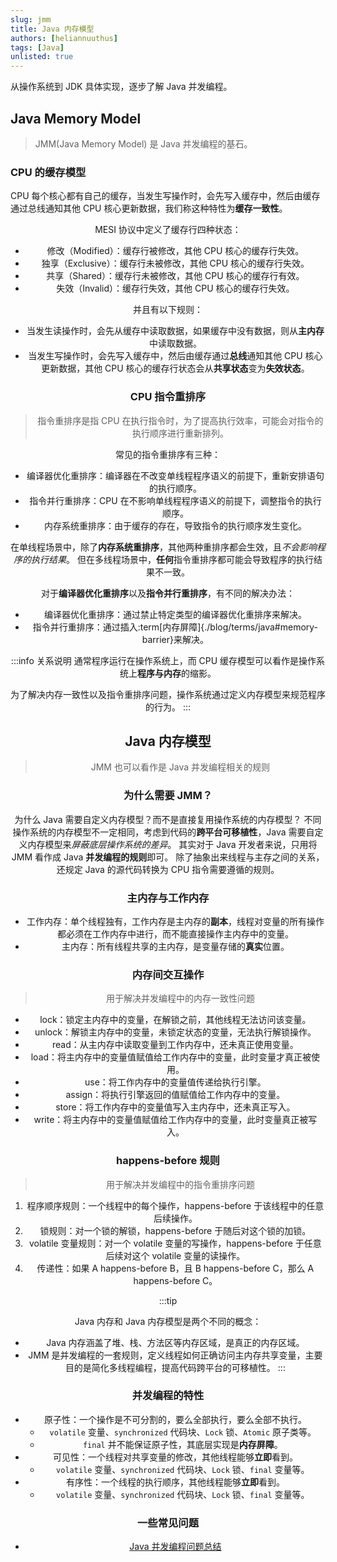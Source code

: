```yaml
---
slug: jmm
title: Java 内存模型
authors: [heliannuuthus]
tags: [Java]
unlisted: true
---
```


从操作系统到 JDK 具体实现，逐步了解 Java 并发编程。

<!-- truncate -->


## Java Memory Model

> JMM(Java Memory Model) 是 Java 并发编程的基石。

### CPU 的缓存模型

CPU 每个核心都有自己的缓存，当发生写操作时，会先写入缓存中，然后由缓存通过总线通知其他 CPU 核心更新数据，我们称这种特性为**缓存一致性**。

<Center
  key="cpuCacheModelImage"
  src="https://cdn.jsdelivr.net/gh/heliannuuthus/heliannuuthus.github.io@assets/static/img/2024-12-02/CPU的缓存模型-2024-12-02-21-56-53.png"
/>

MESI 协议中定义了缓存行四种状态：

- 修改（Modified）：缓存行被修改，其他 CPU 核心的缓存行失效。
- 独享（Exclusive）：缓存行未被修改，其他 CPU 核心的缓存行失效。
- 共享（Shared）：缓存行未被修改，其他 CPU 核心的缓存行有效。
- 失效（Invalid）：缓存行失效，其他 CPU 核心的缓存行失效。

并且有以下规则：

- 当发生读操作时，会先从缓存中读取数据，如果缓存中没有数据，则从**主内存**中读取数据。
- 当发生写操作时，会先写入缓存中，然后由缓存通过**总线**通知其他 CPU 核心更新数据，其他 CPU 核心的缓存行状态会从**共享状态**变为**失效状态**。

### CPU 指令重排序

> 指令重排序是指 CPU 在执行指令时，为了提高执行效率，可能会对指令的执行顺序进行重新排列。

常见的指令重排序有三种：

- 编译器优化重排序：编译器在不改变单线程程序语义的前提下，重新安排语句的执行顺序。
- 指令并行重排序：CPU 在不影响单线程程序语义的前提下，调整指令的执行顺序。
- 内存系统重排序：由于缓存的存在，导致指令的执行顺序发生变化。

在单线程场景中，除了**内存系统重排序**，其他两种重排序都会生效，且*不会影响程序的执行结果*。
但在多线程场景中，**任何**指令重排序都可能会导致程序的执行结果不一致。

对于**编译器优化重排序**以及**指令并行重排序**，有不同的解决办法：

- 编译器优化重排序：通过禁止特定类型的编译器优化重排序来解决。
- 指令并行重排序：通过插入:term[内存屏障]{./blog/terms/java#memory-barrier}来解决。

:::info 关系说明
通常程序运行在操作系统上，而 CPU 缓存模型可以看作是操作系统上**程序与内存**的缩影。

为了解决内存一致性以及指令重排序问题，操作系统通过定义内存模型来规范程序的行为。
:::

## Java 内存模型

> JMM 也可以看作是 Java 并发编程相关的规则

### 为什么需要 JMM？

为什么 Java 需要自定义内存模型？而不是直接复用操作系统的内存模型？
不同操作系统的内存模型不一定相同，考虑到代码的**跨平台可移植性**，Java 需要自定义内存模型来*屏蔽底层操作系统的差异*。
其实对于 Java 开发者来说，只用将 JMM 看作成 Java **并发编程的规则**即可。
除了抽象出来线程与主存之间的关系，还规定 Java 的源代码转换为 CPU 指令需要遵循的规则。

### 主内存与工作内存

- 工作内存：单个线程独有，工作内存是主内存的**副本**，线程对变量的所有操作都必须在工作内存中进行，而不能直接操作主内存中的变量。
- 主内存：所有线程共享的主内存，是变量存储的**真实**位置。

### 内存间交互操作

> 用于解决并发编程中的内存一致性问题

- lock：锁定主内存中的变量，在解锁之前，其他线程无法访问该变量。
- unlock：解锁主内存中的变量，未锁定状态的变量，无法执行解锁操作。
- read：从主内存中读取变量到工作内存中，还未真正使用变量。
- load：将主内存中的变量值赋值给工作内存中的变量，此时变量才真正被使用。
- use：将工作内存中的变量值传递给执行引擎。
- assign：将执行引擎返回的值赋值给工作内存中的变量。
- store：将工作内存中的变量值写入主内存中，还未真正写入。
- write：将主内存中的变量值赋值给工作内存中的变量，此时变量真正被写入。

### happens-before 规则

> 用于解决并发编程中的指令重排序问题

1. 程序顺序规则：一个线程中的每个操作，happens-before 于该线程中的任意后续操作。
2. 锁规则：对一个锁的解锁，happens-before 于随后对这个锁的加锁。
3. volatile 变量规则：对一个 volatile 变量的写操作，happens-before 于任意后续对这个 volatile 变量的读操作。
4. 传递性：如果 A happens-before B，且 B happens-before C，那么 A happens-before C。

:::tip

Java 内存和 Java 内存模型是两个不同的概念：

- Java 内存涵盖了堆、栈、方法区等内存区域，是真正的内存区域。
- JMM 是并发编程的一套规则，定义线程如何正确访问主内存共享变量，主要目的是简化多线程编程，提高代码跨平台的可移植性。
  :::

### 并发编程的特性

- 原子性：一个操作是不可分割的，要么全部执行，要么全部不执行。
  - `volatile` 变量、`synchronized` 代码块、`Lock` 锁、`Atomic` 原子类等。
  - `final` 并不能保证原子性，其底层实现是**内存屏障**。
- 可见性：一个线程对共享变量的修改，其他线程能够**立即**看到。
  - `volatile` 变量、`synchronized` 代码块、`Lock` 锁、`final` 变量等。
- 有序性：一个线程的执行顺序，其他线程能够**立即**看到。
  - `volatile` 变量、`synchronized` 代码块、`Lock` 锁、`final` 变量等。

### 一些常见问题

- [Java 并发编程问题总结](./juc)
